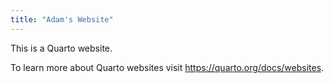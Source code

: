 ```yaml
---
title: "Adam's Website"
---
```


This is a Quarto website.

To learn more about Quarto websites visit <https://quarto.org/docs/websites>.
